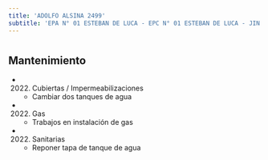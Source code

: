 ```yaml
---
title: 'ADOLFO ALSINA 2499'
subtitle: 'EPA N° 01 ESTEBAN DE LUCA - EPC N° 01 ESTEBAN DE LUCA - JIN A (EPCJS 01/06°)'
---
```


#


## Mantenimiento

*  (2022) Cubiertas / Impermeabilizaciones 
    + Cambiar dos tanques de agua

*  (2022) Gas 
    + Trabajos en instalación de gas

*  (2022) Sanitarias 
    + Reponer tapa de tanque de agua



